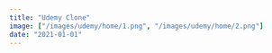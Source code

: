 ```yaml
---
title: "Udemy Clone"
image: ["/images/udemy/home/1.png", "/images/udemy/home/2.png"]
date: "2021-01-01"
---
```


<Header title="Udemy Clone" img="/images/udemy/1.PNG" alt="Udemy Picture" />
<List
  tec={["NextJS"]}
  lib={["TailwindCSS", "Tippy", "Headless UI", "Swiper"]}
  year="2021"
  client="common:own-project"
  website="https://nextjs-udemy-pageclone.vercel.app/"
  repo="https://github.com/AguzzDev/nextjs-udemy-pageclone"
/>
<Galery
  imgs={[
    "/images/udemy/1.PNG",
    "/images/udemy/3.PNG",
    "/images/udemy/2.PNG",
    "/images/udemy/5.PNG",
  ]}
  alt="Udemy Clone"
/>
